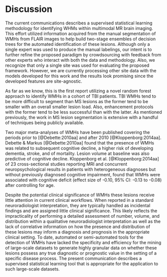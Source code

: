 
# Discussion

<!-- Nick could you add some detail here on how this technique compares
to other automated or semi automated approaches for WMH detection? -->

<!--

* Evaluation * Proper context * We only have manual labelings from a
single radiologist ( * TBI white matter hyperintensities are more
difficult to segment than MS lesions * individual lesions are smaller *
lesion load is typically smaller * not prone to enhancement * less
distinct from surrounding tissue ? * Despite the doubts regarding the
efficacy of a typical segmentation validation, our contribution is
useful because * the total segmentation framework is publicly available
within the ANTs/ANTsR framework * although only a single site is
analyzed, the feature images are site-agnostic * we plan to apply the
current RF models directly to the other site data * we can then build
the training database further by enlisting other experts * Is this the
first work exploring segmentation of white matter hyperintensities in
TBI? * The data (including manual tracings) will be made available as
part of the FITBIR effort.

-->


The current communications describes a supervised statistical learning
methodology for identifying WHMs within multimodal MR brain imaging.
This effort utilized information acquired from the manual segmentation
of WMHs from FLAIR images to help build two-stage ensembles of decision
trees for the automated identification of these lesions. Although only a
single expert was used to produce the manual labelings, our intent is to
further refine the proposed paradigm by crowdsourcing with feedback from
other experts who interact with both the data and methodology.  Also, we
recognize that only a single site was used for evaluating the proposed
framework.  However, we are currently processing other site data with
the models developed for this work and the results look promising since
the developed features are site-agnostic.

As far as we know, this is the first report utilizing a novel random
forest approach to identify WMHs in a cohort of TBI patients.  TBI WMHs
tend to be more difficult to segment than MS lesions as the former tend
to be smaller with an overall smaller lesion load.  Also, enhancement
protocols with the former tend to be less successful than with the
latter.  As mentioned previously, the work in MS lesion segmentation is
extensive with a handful of techniques being publicly available.

<!--
Our
framework is also available as open-source as part of well-known
neuroimaging tools which easily allows for additions/extensions but is
also, as far as we know, the first random forest-based technique
available for such application.
-->

Two major meta-analyses of WMHs have been published covering the periods
prior to [@Debette:2010aa] and after 2010 [@Kloppenborg:2014aa].
Debette & Markus [@Debette:2010aa] found that the presence of
WMHs was related to subsequent cognitive decline, a higher risk of
developing dementia, stroke, and of mortality. Lesion volume at baseline
was also predictive of cognitive decline. Kloppenborg et al.
[@Kloppenborg:2014aa] of 23 cross-sectional studies reporting MRI and
concurrent neuropsychological results in patients with heterogeneous
diagnoses but without previously diagnosed cognitive impairment, found
that WMHs were associated with cognitive deficit (effect size of -0.10,
95% CI: -0.13 to -0.08) after controlling for age.


Despite the potential clinical significance of WMHs
these lesions receive little
attention in current clinical workflows. When reported in a standard
neuroradiologist interpretation, they are typically handled as
incidental findings and are assigned little clinical significance. This
likely reflects the impracticality of performing a detailed assessment
of number, volume, and distribution within a qualitative
neuroradiologist interpretation as well as the lack of correlative
information on how the presence and distribution of these lesions may
inform a diagnosis and prognosis in the appropriate clinical setting. To
date, automated or semi-automated tools for the detection of WMHs have
lacked the specificity and efficiency for the mining of large-scale
datasets to generate highly granular data on whether these lesions
possess any true diagnostic or prognostic value in the setting of a
specific disease process. The present communication describes a
supervised statistical learning tool that is appropriate for the
application to such large-scale datasets.

<!--

The currently described tool is just one example of how "supervised
learning" algorithms might be applied to aid in the diagnosis of TBI and
other disease processes through the specific identification of features
predictive of a given disease state. It is an important demonstration of
the potential power of these analytical approaches in the rapid but
comprehensive mining of information from neuroimaging examinations.
Supervised learning algorithms are presently employed across a wide
variety of settings for the rapid identification of predictive imaging
features [@Plis:2014aa;@Suk:2015aa;@Li:2014aa;@Liu:2015aa]. Automobile
manufacturers utilize these types of approaches to equip self-driving
vehicles to recognize and respond to unique external surroundings
through the identification of visual information sufficiently similar to
previously assimilated training data [@HadsellSBESKML09;@FarabetCNL12].
Similarly, in the context of the neuroimaging assessments, deep learning
approaches may allow for the rapid identification of information
predictive of disease state in an individual patient. These approaches
have been applied to the segmentation of macroscopically visible
structures [@Plis:2014aa;@Suk:2015aa;@Li:2014aa;@Liu:2015aa].
Additionally, these approaches might be applied to the interrogation of
imaging data in the individual patient with a primary quantitative
output metrics to include sequences such as diffusion tensor imaging
(DTI) and its variants, functional connectivity, perfusion weighted
imaging, and cortical thickness assessments. At present, these advanced
neuroimaging sequences are confined to cohort-based research studies due
to the lack of available analytical tools to assess the information in
the setting of the individual patient [@Mayer:2014aa]. Application of
deep learning approaches in the context of data with primary
quantitative outputs will require large scale normative and disease
specific databases. Building these large scale imaging libraries is
resource intensive and requires a multi-center approach with harmonized
scanners between sites and correlative non-imaging clinical data. Large
scale TBI data is becoming increasingly available through activities
such as the Chronic Effects of Neurotrauma Consortium (CENC),
Transforming Research and Clinical Knowledge in TBI (TRACK-TBI),
Collaborative European Neurotrauma Effectiveness Research in TBI
(CENTER-TBI), Department of Defense Alzheimer’s Disease Neuroimaging
Initiative (DOD-ADNI), and other data being consolidated through FITBIR.
In concert with any available high quality normative neuroimaging data,
deep learning algorithms may be well positioned to help transform how
neuroimaging is interpreted for the clinical management of patients with
this disease process.

-->

\clearpage
